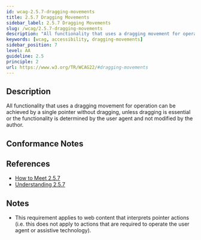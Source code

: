 ```yaml
---
id: wcag-2.5.7-dragging-movements
title: 2.5.7 Dragging Movements
sidebar_label: 2.5.7 Dragging Movements
slug: /wcag/2.5.7-dragging-movements
description: "All functionality that uses a dragging movement for operation can be achieved by a single pointer without dragging, unless dragging is essential or the functionality is determined by the user agent and not modified by the author."
keywords: [wcag, accessibility, dragging-movements]
sidebar_position: 7
level: AA
guideline: 2.5
principle: 2
url: https://www.w3.org/TR/WCAG22/#dragging-movements
---
```


## Description

All functionality that uses a dragging movement for operation can be achieved by a single pointer without dragging, unless dragging is essential or the functionality is determined by the user agent and not modified by the author.

## Conformance Notes

<Project name="ads"></Project>

<Project name="scix">
  <Support />
</Project>

## References

- [How to Meet 2.5.7](https://www.w3.org/WAI/WCAG22/quickref/#dragging-movements)
- [Understanding 2.5.7](https://www.w3.org/WAI/WCAG22/Understanding/dragging-movements.html)

## Notes

- This requirement applies to web content that interprets pointer actions (i.e. this does not apply to actions that are required to operate the user agent or assistive technology).
